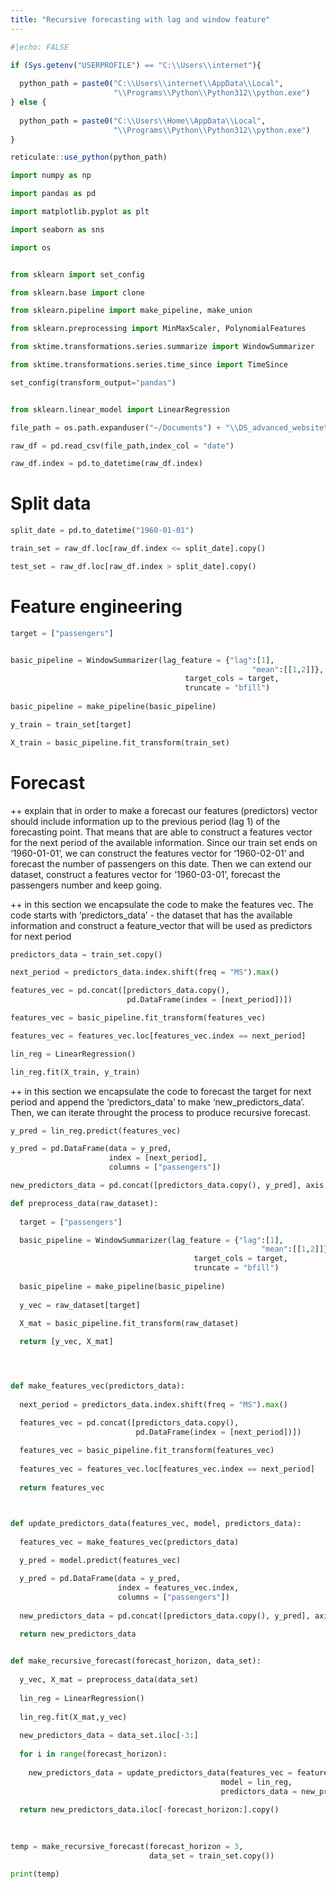 ```yaml
---
title: "Recursive forecasting with lag and window feature"
---
```


```r
#|echo: FALSE

if (Sys.getenv("USERPROFILE") == "C:\\Users\\internet"){
  
  python_path = paste0("C:\\Users\\internet\\AppData\\Local",
                       "\\Programs\\Python\\Python312\\python.exe")
} else {
  
  python_path = paste0("C:\\Users\\Home\\AppData\\Local",
                       "\\Programs\\Python\\Python312\\python.exe")
}

reticulate::use_python(python_path)

```

```python
import numpy as np

import pandas as pd

import matplotlib.pyplot as plt

import seaborn as sns

import os 


from sklearn import set_config

from sklearn.base import clone

from sklearn.pipeline import make_pipeline, make_union

from sklearn.preprocessing import MinMaxScaler, PolynomialFeatures

from sktime.transformations.series.summarize import WindowSummarizer

from sktime.transformations.series.time_since import TimeSince

set_config(transform_output="pandas")


from sklearn.linear_model import LinearRegression

```

```python

file_path = os.path.expanduser("~/Documents") + "\\DS_advanced_website\\data\\example_air_passengers.csv"

raw_df = pd.read_csv(file_path,index_col = "date")

raw_df.index = pd.to_datetime(raw_df.index)

```

# Split data

```python

split_date = pd.to_datetime("1960-01-01")

train_set = raw_df.loc[raw_df.index <= split_date].copy()

test_set = raw_df.loc[raw_df.index > split_date].copy()

```

# Feature engineering

```python

target = ["passengers"]


basic_pipeline = WindowSummarizer(lag_feature = {"lag":[1],
                                                      "mean":[[1,2]]},
                                       target_cols = target,
                                       truncate = "bfill")
                                       
basic_pipeline = make_pipeline(basic_pipeline)


```

```python

y_train = train_set[target]

X_train = basic_pipeline.fit_transform(train_set)

```

# Forecast

++ explain that in order to make a forecast our features (predictors) vector should include information up to the previous period (lag 1) of the forecasting point. That means that are able to construct a features vector for the next period of the available information. Since our train set ends on '1960-01-01', we can construct the features vector for '1960-02-01' and forecast the number of passengers on this date. Then we can extend our dataset, construct a features vector for '1960-03-01', forecast the passengers number and keep going.

++ in this section we encapsulate the code to make the features vec. The code starts with 'predictors_data' - the dataset that has the available information and construct a feature_vector that will be used as predictors for next period

```python

predictors_data = train_set.copy()

next_period = predictors_data.index.shift(freq = "MS").max()

features_vec = pd.concat([predictors_data.copy(),
                          pd.DataFrame(index = [next_period])])

features_vec = basic_pipeline.fit_transform(features_vec)

features_vec = features_vec.loc[features_vec.index == next_period]

```

```python

lin_reg = LinearRegression()

lin_reg.fit(X_train, y_train)

```



++ in this section we encapsulate the code to forecast the target for next period and append the 'predictors_data' to make 'new_predictors_data'. Then, we can iterate throught the process to produce recursive forecast.

```python

y_pred = lin_reg.predict(features_vec)

y_pred = pd.DataFrame(data = y_pred,
                      index = [next_period],
                      columns = ["passengers"])

new_predictors_data = pd.concat([predictors_data.copy(), y_pred], axis = 0)

```

```python

def preprocess_data(raw_dataset):
  
  target = ["passengers"]

  basic_pipeline = WindowSummarizer(lag_feature = {"lag":[1],
                                                        "mean":[[1,2]]},
                                         target_cols = target,
                                         truncate = "bfill")
                                         
  basic_pipeline = make_pipeline(basic_pipeline)
  
  y_vec = raw_dataset[target]

  X_mat = basic_pipeline.fit_transform(raw_dataset)
  
  return [y_vec, X_mat]




def make_features_vec(predictors_data):
  
  next_period = predictors_data.index.shift(freq = "MS").max()

  features_vec = pd.concat([predictors_data.copy(),
                            pd.DataFrame(index = [next_period])])
  
  features_vec = basic_pipeline.fit_transform(features_vec)
  
  features_vec = features_vec.loc[features_vec.index == next_period]
  
  return features_vec



def update_predictors_data(features_vec, model, predictors_data):
  
  features_vec = make_features_vec(predictors_data)
  
  y_pred = model.predict(features_vec)

  y_pred = pd.DataFrame(data = y_pred,
                        index = features_vec.index,
                        columns = ["passengers"])
  
  new_predictors_data = pd.concat([predictors_data.copy(), y_pred], axis = 0)
  
  return new_predictors_data


def make_recursive_forecast(forecast_horizon, data_set):
  
  y_vec, X_mat = preprocess_data(data_set)
  
  lin_reg = LinearRegression()
  
  lin_reg.fit(X_mat,y_vec)
  
  new_predictors_data = data_set.iloc[-3:]
  
  for i in range(forecast_horizon):
    
    new_predictors_data = update_predictors_data(features_vec = features_vec,
                                               model = lin_reg,
                                               predictors_data = new_predictors_data.copy())
                                               
  return new_predictors_data.iloc[-forecast_horizon:].copy()
  
    
```

```python

temp = make_recursive_forecast(forecast_horizon = 3,
                               data_set = train_set.copy())

print(temp)

```

